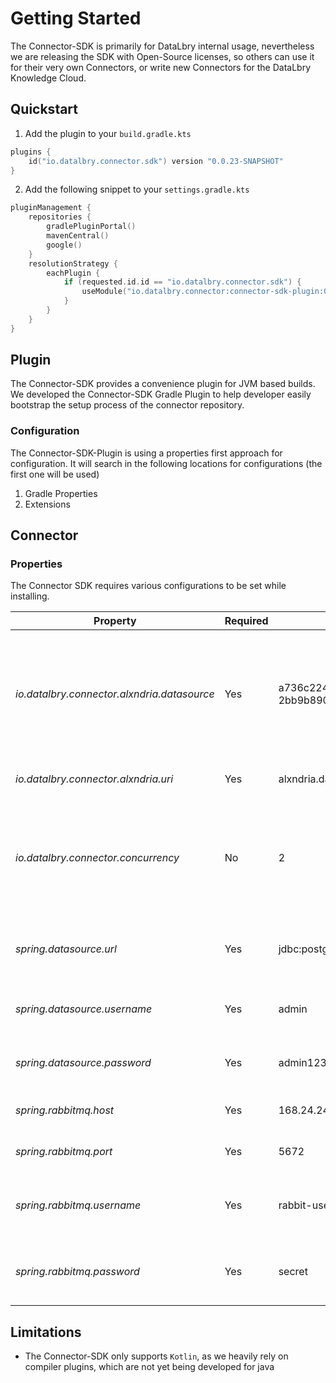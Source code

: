 # Getting Started

The Connector-SDK is primarily for DataLbry internal usage, nevertheless we are releasing the SDK with Open-Source licenses, so others can use it for their very own Connectors, or write new Connectors for the DataLbry Knowledge Cloud.

## Quickstart

1. Add the plugin to your `build.gradle.kts`

```kotlin
plugins {
    id("io.datalbry.connector.sdk") version "0.0.23-SNAPSHOT"
}
```

2. Add the following snippet to your `settings.gradle.kts`
```kotlin
pluginManagement {
    repositories {
        gradlePluginPortal()
        mavenCentral()
        google()
    }
    resolutionStrategy {
        eachPlugin {
            if (requested.id.id == "io.datalbry.connector.sdk") {
                useModule("io.datalbry.connector:connector-sdk-plugin:0.0.23-SNAPSHOT")
            }
        }
    }
}
```

## Plugin
The Connector-SDK provides a convenience plugin for JVM based builds. 
We developed the Connector-SDK Gradle Plugin to help developer easily bootstrap the setup process of the connector repository.

### Configuration

The Connector-SDK-Plugin is using a properties first approach for configuration.
It will search in the following locations for configurations (the first one will be used)

1. Gradle Properties
2. Extensions

## Connector

### Properties
The Connector SDK requires various configurations to be set while installing.

| Property | Required | Example| Default | Description |
| --- | --- | --- | --- | --- |
| *io.datalbry.connector.alxndria.datasource* | Yes | a736c224-aa4d-457b-ae7f-2bb9b890d17d | - | The Alxndria datasource to use for synchronization. There must always be a 1:1 relationship between Connector and Datasource. |
| *io.datalbry.connector.alxndria.uri* | Yes | alxndria.datalbry.io | - | The URI to the Alxndria instance. |
| *io.datalbry.connector.concurrency* | No | 2 | 1 | The Concurrency level of the Connector. 2 will result into having two parallel worker per connector instance. |
| *spring.datasource.url* | Yes | jdbc:postgresql://host:port/database | - | The Postgres database to store the traversal information in |
| *spring.datasource.username* | Yes | admin | - | The user to authenticate to the database with |
| *spring.datasource.password* | Yes | admin123 | - | The password to authenticate to the database with |
| *spring.rabbitmq.host* | Yes | 168.24.24.0 | - | The host of the RabbitMQ broker |
| *spring.rabbitmq.port* | Yes | 5672 | - | The port of the RabbitMQ broker |
| *spring.rabbitmq.username* | Yes | rabbit-user | - | The user to authenticate with to the RabbitMQ broker with |
| *spring.rabbitmq.password* | Yes | secret | - | The password to authenticate with to the RabbitMQ broker with |

## Limitations
* The Connector-SDK only supports `Kotlin`, as we heavily rely on compiler plugins, which are not yet being developed for java
